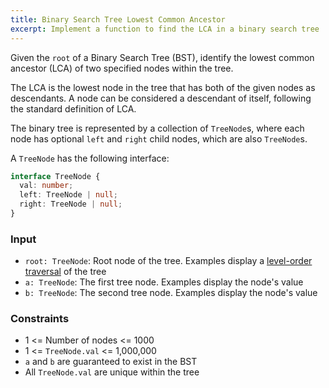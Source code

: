```yaml
---
title: Binary Search Tree Lowest Common Ancestor
excerpt: Implement a function to find the LCA in a binary search tree
---
```



Given the `root` of a Binary Search Tree (BST), identify the lowest common ancestor (LCA) of two specified nodes within the tree.

The LCA is the lowest node in the tree that has both of the given nodes as descendants. A node can be considered a descendant of itself, following the standard definition of LCA.

The binary tree is represented by a collection of `TreeNode`s, where each node has optional `left` and `right` child nodes, which are also `TreeNode`s.

A `TreeNode` has the following interface:

```ts
interface TreeNode {
  val: number;
  left: TreeNode | null;
  right: TreeNode | null;
}
```

### Input

- `root: TreeNode`: Root node of the tree. Examples display a [level-order traversal](https://en.wikipedia.org/wiki/Breadth-first_search) of the tree
- `a: TreeNode`: The first tree node. Examples display the node's value
- `b: TreeNode`: The second tree node. Examples display the node's value

<MDXTestExamples testCases={runTestCases} />

### Constraints

- 1 &lt;= Number of nodes &lt;= 1000
- 1 &lt;= `TreeNode.val` &lt;= 1,000,000
- `a` and `b` are guaranteed to exist in the BST
- All `TreeNode.val` are unique within the tree
